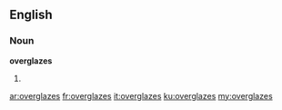 ==English==

===Noun===
'''overglazes'''

# {{plural of|[[overglaze]]}}

[[ar:overglazes]]
[[fr:overglazes]]
[[it:overglazes]]
[[ku:overglazes]]
[[my:overglazes]]